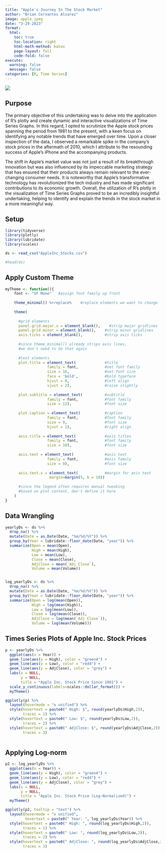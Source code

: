 ```yaml
---
title: "Apple's Journey In The Stock Market"
author: "Brian Cervantes Alvarez"
image: apple.jpeg
date: "3-29-2023"
format:
  html:
    toc: true
    toc-location: right
    html-math-method: katex
    page-layout: full
    code-fold: false
execute: 
  warning: false
  message: false
categories: [R, Time Series]
---
```


![](apple.jpeg)

## Purpose

The primary objective of this undertaking was to delve into the application of R's plotly and create dynamic and interactive visualizations of Time Series Graphs. In this regard, I opted to scrutinize the Apple stock prices spanning the period from 1981 to the present, with a keen focus on identifying any notable trends that have emerged over time. Upon a closer inspection of the data, I observed a remarkable spike in the company's stock prices in the aftermath of 2010, which I attribute to the resounding success of Apple's iPhone and the accompanying products.

The shift in Apple's market value was not just a result of its breakthrough innovation but was also influenced by its impeccable marketing strategy that has ensured that their products always remain relevant to the ever-changing consumer needs. It is noteworthy that Apple's transformative technology has revolutionized the tech industry and has made significant contributions to its economic growth. Overall, the utilization of R's plotly in the visualization of Time Series Graphs proved to be an incredibly insightful undertaking, helping to identify and explain the trends in the stock market in a more meaningful way.

## Setup

```r
library(tidyverse)
library(plotly)
library(lubridate)
library(scales)
```

```r
ds <- read_csv("AppleInc_Stocks.csv")

#head(ds)
```

## Apply Custom Theme

```r
myTheme <- function(){ 
    font <- "SF Mono"   #assign font family up front
    
    theme_minimal() %+replace%    #replace elements we want to change
    
    theme(
      
      #grid elements
      panel.grid.major.x = element_blank(),    #strip major gridlines
      panel.grid.minor = element_blank(),    #strip minor gridlines
      axis.ticks = element_blank(),          #strip axis ticks
      
      #since theme_minimal() already strips axis lines, 
      #we don't need to do that again
      
      #text elements
      plot.title = element_text(             #title
                   family = font,            #set font family
                   size = 16,                #set font size
                   face = 'bold',            #bold typeface
                   hjust = 0,                #left align
                   vjust = 2),               #raise slightly
      
      plot.subtitle = element_text(          #subtitle
                   family = font,            #font family
                   size = 12),               #font size
      
      plot.caption = element_text(           #caption
                   family = font,            #font family
                   size = 9,                 #font size
                   hjust = 1),               #right align
      
      axis.title = element_text(             #axis titles
                   family = font,            #font family
                   size = 10),               #font size
      
      axis.text = element_text(              #axis text
                   family = font,            #axis famuly
                   size = 9),                #font size
      
      axis.text.x = element_text(            #margin for axis text
                    margin=margin(5, b = 10))
      
      #since the legend often requires manual tweaking 
      #based on plot content, don't define it here
    )
}
```

## Data Wrangling

```r
yearlyDs <- ds %>% 
  drop_na() %>%
  mutate(Date = as.Date(Date, "%m/%d/%Y")) %>%
  group_by(Year = lubridate::floor_date(Date, "year")) %>%
  summarize(Open = mean(Open),
            High = mean(High),
            Low = mean(Low),
            Close = mean(Close),
            AdjClose = mean(`Adj Close`),
            Volume = mean(Volume))


log_yearlyDs <- ds %>% 
  drop_na() %>%
  mutate(Date = as.Date(Date, "%m/%d/%Y")) %>%
  group_by(Year = lubridate::floor_date(Date, "year")) %>%
  summarize(Open = log(mean(Open)),
            High = log(mean(High)),
            Low = log(mean(Low)),
            Close = log(mean(Close)),
            AdjClose = log(mean(`Adj Close`)),
            Volume = log(mean(Volume)))

```

## Times Series Plots of Apple Inc. Stock Prices

```r
p <- yearlyDs %>%
  ggplot(aes(x = Year)) +
  geom_line(aes(y = High), color = "green4") +
  geom_line(aes(y = Low), color = "red4") +
  geom_line(aes(y = AdjClose), color = "grey") +
  labs(x = NULL,
       y = NULL,
       title = "Apple Inc. Stock Price Since 1981") +
  scale_y_continuous(labels=scales::dollar_format()) +
  myTheme()

ggplotly(p) %>%
  layout(hovermode = "x unified") %>% 
  style(hovertext = paste0(" High: $", round(yearlyDs$High,2)),
        traces = 1) %>%
  style(hovertext = paste0(" Low: $", round(yearlyDs$Low,2)),
        traces = 2) %>%
  style(hovertext = paste0(" AdjClose: $", round(yearlyDs$AdjClose,2)),
        traces = 3)
  
```

## Applying Log-norm

```r
p2 <- log_yearlyDs %>%
  ggplot(aes(x = Year)) +
  geom_line(aes(y = High), color = "green4") +
  geom_line(aes(y = Low), color = "red4") +
  geom_line(aes(y = AdjClose), color = "grey") +
  labs(x = NULL,
       y = NULL,
       title = "Apple Inc. Stock Price (Log-Normalized)") +
  myTheme()

ggplotly(p2, tooltip = "text") %>%
  layout(hovermode = "x unified", 
         hovertext = paste0(" Year: ", log_yearlyDs$Year)) %>% 
  style(hovertext = paste0(" High: ", round(log_yearlyDs$High,2)),
        traces = 1) %>%
  style(hovertext = paste0(" Low: ", round(log_yearlyDs$Low,2)),
        traces = 2) %>%
  style(hovertext = paste0(" AdjClose: ", round(log_yearlyDs$AdjClose,2)),
        traces = 3)

```
